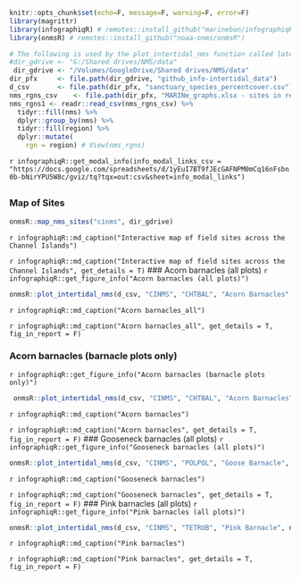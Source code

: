 
```r
knitr::opts_chunk$set(echo=F, message=F, warning=F, error=F)
library(magrittr)
library(infographiqR) # remotes::install_github("marinebon/infographiqR") 
library(onmsR) # remotes::install_github("noaa-onms/onmsR")

# The following is used by the plot_intertidal_nms function called later
#dir_gdrive <- "G:/Shared drives/NMS/data"
 dir_gdrive <- "/Volumes/GoogleDrive/Shared drives/NMS/data"
dir_pfx     <- file.path(dir_gdrive, "github_info-intertidal_data")
d_csv       <- file.path(dir_pfx, "sanctuary_species_percentcover.csv")
nms_rgns_csv    <- file.path(dir_pfx, "MARINe_graphs.xlsx - sites in regions.csv")
nms_rgns1 <- readr::read_csv(nms_rgns_csv) %>% 
  tidyr::fill(nms) %>% 
  dplyr::group_by(nms) %>% 
  tidyr::fill(region) %>% 
  dplyr::mutate(
    rgn = region) # View(nms_rgns)
```

`r infographiqR::get_modal_info(info_modal_links_csv = "https://docs.google.com/spreadsheets/d/1yEuI7BT9fJEcGAFNPM0mCq16nFsbn0b-bNirYPU5W8c/gviz/tq?tqx=out:csv&sheet=info_modal_links")`

## {.tabset}

### Map of Sites

```r
onmsR::map_nms_sites("cinms", dir_gdrive)
```
`r infographiqR::md_caption("Interactive map of field sites across the Channel Islands")`

`r infographiqR::md_caption("Interactive map of field sites across the Channel Islands", get_details = T)`
### Acorn barnacles (all plots)
`r infographiqR::get_figure_info("Acorn barnacles (all plots)")`
```r
onmsR::plot_intertidal_nms(d_csv, "CINMS", "CHTBAL", "Acorn Barnacles", nms_rgns1)
```
`r infographiqR::md_caption("Acorn barnacles_all")`

`r infographiqR::md_caption("Acorn barnacles_all", get_details = T, fig_in_report = F)`

### Acorn barnacles (barnacle plots only)
`r infographiqR::get_figure_info("Acorn barnacles (barnacle plots only)")`
```r
 onmsR::plot_intertidal_nms(d_csv, "CINMS", "CHTBAL", "Acorn Barnacles",  nms_rgns1, c("balanus", "chthamalus_balanus"))
```
`r infographiqR::md_caption("Acorn barnacles")`

`r infographiqR::md_caption("Acorn barnacles", get_details = T, fig_in_report = F)`
### Gooseneck barnacles (all plots)
`r infographiqR::get_figure_info("Gooseneck barnacles (all plots)")`
```r
onmsR::plot_intertidal_nms(d_csv, "CINMS", "POLPOL", "Goose Barnacle", nms_rgns1)
```
`r infographiqR::md_caption("Gooseneck barnacles")`

`r infographiqR::md_caption("Gooseneck barnacles", get_details = T, fig_in_report = F)`
### Pink barnacles (all plots)
`r infographiqR::get_figure_info("Pink barnacles (all plots)")`
```r
onmsR::plot_intertidal_nms(d_csv, "CINMS", "TETRUB", "Pink Barnacle", nms_rgns1)
```
`r infographiqR::md_caption("Pink barnacles")`

`r infographiqR::md_caption("Pink barnacles", get_details = T, fig_in_report = F)`
